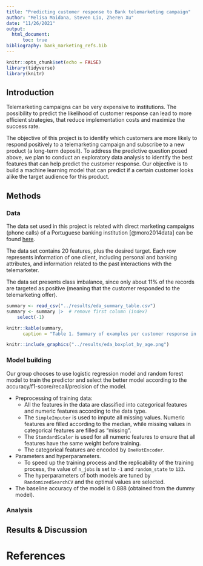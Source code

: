 ```yaml
---
title: "Predicting customer response to Bank telemarketing campaign"
author: "Melisa Maidana, Steven Lio, Zheren Xu"
date: "11/26/2021"
output: 
  html_document:
      toc: true
bibliography: bank_marketing_refs.bib
---
```


```r
knitr::opts_chunk$set(echo = FALSE)
library(tidyverse)
library(knitr)
```

## Introduction

Telemarketing campaigns can be very expensive to institutions. 
The possibility to predict the likelihood of customer response can lead to more efficient strategies, 
that reduce implementation costs and maximize the success rate.

The objective of this project is to identify which customers are more likely 
to respond positively to a telemarketing campaign and subscribe to a new product (a long-term deposit). 
To address the predictive question posed above, we plan to conduct an exploratory data analysis 
to identify the best features that can help predict the customer response. 
Our objective is to build a machine learning model that can predict if a certain customer 
looks alike the target audience for this product.

## Methods

### Data

The data set used in this project is related with direct marketing campaigns (phone calls) of a Portuguese banking institution [@moro2014data] can be found [here](http://archive.ics.uci.edu/ml/machine-learning-databases/00222/bank-additional.zip).

The data set contains 20 features, plus the desired target. 
Each row represents information of one client, including personal and banking attributes, 
and information related to the past interactions with the telemarketer.

The data set presents class imbalance, since only about 11% of the records are targeted as positive
(meaning that the customer responded to the telemarketing offer).

```r
summary <- read_csv("../results/eda_summary_table.csv")
summary <- summary |>  # remove first column (index)
    select(-1) 
```

```r
knitr::kable(summary, 
      caption = "Table 1. Summary of examples per customer response in the dataset. Class imbalance is observed. ")
```

```r
knitr::include_graphics("../results/eda_boxplot_by_age.png")
```

### Model building
Our group chooses to use logistic regression model and random forest model to train the predictor and select the better model according to the accuracy/f1-score/recall/precision of the model.

- Preprocessing of training data:
  - All the features in the data are classified into categorical features and numeric features according to the data type.
  - The `SimpleImputer` is used to impute all missing values. Numeric features are filled according to the median, while missing values in categorical features are filled as "missing".
  - The `StandardScaler` is used for all numeric features to ensure that all features have the same weight before training.
  - The categorical features are encoded by `OneHotEncoder`.
- Parameters and hyperparameters.
  - To speed up the training process and the replicability of the training process, the value of `n_jobs` is set to `-1` and `random_state` to `123`.
  - The hyperparameters of both models are tuned by `RandomizedSearchCV` and the optimal values are selected.
- The baseline accuracy of the model is 0.888 (obtained from the dummy model).

### Analysis

## Results & Discussion

# References
